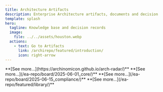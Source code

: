 ```yaml
---
title: Architecture Artifacts
description: Enterprise Architecture artifacts, documents and decision records
template: splash
hero:
  tagline: Knowledge base and decision records
  image:
    file: ../../assets/houston.webp
  actions:
    - text: Go to Artifacts
      link: /archirepo/featured/introduction/
      icon: right-arrow
---
```



<CardGrid stagger>
  <Card title="Tech Radar Example" icon="setting">
    **[See more...](https://archinomicon.github.io/arch-radar/)**
  </Card>
  <Card title="Architecture Board: Core System" icon="pencil">
    **[See more...](/ea-repo/board/2025-06-01_core/)**
  </Card>
  <Card title="Architecture Board: Compliance" icon="pencil">
    **[See more...](/ea-repo/board/2025-06-15_compliance/)**
  </Card>
  <Card title="Bookshelf" icon="open-book">
    **[See more...](/ea-repo/featured/library/)**
  </Card>
</CardGrid>
